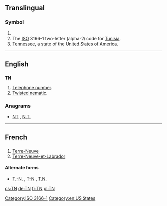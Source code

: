 {{also|.tn|T.-N.}}
==Translingual==

===Symbol===
{{head|mul|symbol}}

# {{SI-unit-abb|tera|newton|[[force]]}}
# The [[ISO]] 3166-1 two-letter (alpha-2) code for [[Tunisia]].
# [[Tennessee]], a state of the [[United States of America]].

[[Category:ISO 3166-1]]
----
==English==

==={{initialism}}===
'''TN'''

# [[telephone number|Telephone number]].
# [[twisted nematic|Twisted nematic]].<!-- A type of LCD displays -->

===Anagrams===
* [[NT#English|NT]] , [[N.T.#English|N.T.]]

[[Category:en:US States]]
----
==French==

==={{abbreviation|lang=fr}}===
{{head|fr|abbreviation}}

# [[Terre-Neuve]]
# [[Terre-Neuve-et-Labrador]]

====Alternate forms====
* [[T.-N.]] , [[T-N]] , [[T.N.]]

[[cs:TN]]
[[de:TN]]
[[fr:TN]]
[[pl:TN]]